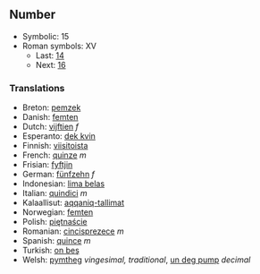 ==Number==

*Symbolic: 15
*Roman symbols: XV
**Last: [[fourteen|14]]
**Next: [[sixteen|16]]

===Translations===

*Breton: [[pemzek]]
*Danish: [[femten]]
*Dutch: [[vijftien]] ''f''
*Esperanto: [[dek kvin]]
*Finnish: [[viisitoista]]
*French: [[quinze]] ''m''
*Frisian: [[fyftjin]]
*German: [[fünfzehn]] ''f''
*Indonesian: [[lima belas]]
*Italian: [[quindici]] ''m''
*Kalaallisut: [[aqqaniq-tallimat]]
*Norwegian: [[femten]]
*Polish: [[piętnaście]]
*Romanian: [[cincisprezece]] ''m''
*Spanish: [[quince]] ''m''
*Turkish: [[on beş]]
*Welsh: [[pymtheg]] ''vingesimal, traditional'', [[un deg pump]] ''decimal''